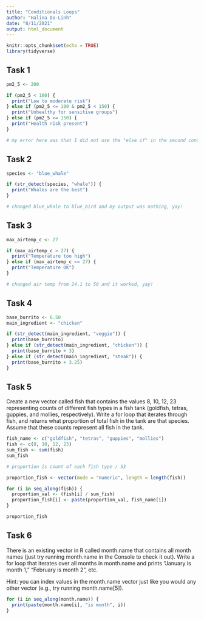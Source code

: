 ```yaml
---
title: "Conditionals Loops"
author: "Halina Do-Linh"
date: "8/11/2021"
output: html_document
---
```


```r
knitr::opts_chunk$set(echo = TRUE)
library(tidyverse)
```

## Task 1
```r
pm2_5 <- 200

if (pm2_5 < 100) {
  print("Low to moderate risk")
} else if (pm2_5 <= 100 & pm2_5 < 150) {
  print("Unhealthy for sensitive groups")
} else if (pm2_5 >= 150) {
  print("Health risk present")
}

# my error here was that I did not use the "else if" in the second condition, only used "else". Try to recall what this error message means

```

## Task 2
```r
species <- "blue_whale"

if (str_detect(species, "whale")) {
  print("Whales are the best")
}

# changed blue_whale to blue_bird and my output was nothing, yay!

```

## Task 3 
```r
max_airtemp_c <- 27

if (max_airtemp_c > 27) {
  print("Temperature too high")
} else if (max_airtemp_c <= 27) {
  print("Temperature OK")
}

# changed air temp from 24.1 to 50 and it worked, yay!

```

## Task 4 

```r
base_burrito <- 6.50
main_ingredient <- "chicken"

if (str_detect(main_ingredient, "veggie")) {
  print(base_burrito)
} else if (str_detect(main_ingredient, "chicken")) {
  print(base_burrito + 3)
} else if (str_detect(main_ingredient, "steak")) {
  print(base_burrito + 3.25)
}

```
## Task 5
Create a new vector called fish that contains the values 8, 10, 12, 23 representing counts of different fish types in a fish tank (goldfish, tetras, guppies, and mollies, respectively). Write a for loop that iterates through fish, and returns what proportion of total fish in the tank are that species. Assume that these counts represent all fish in the tank.
```r
fish_name <- c("goldfish", "tetras", "guppies", "mollies")
fish <- c(8, 10, 12, 23)
sum_fish <- sum(fish)
sum_fish

# proportion is count of each fish type / 53

proportion_fish <- vector(mode = "numeric", length = length(fish))

for (i in seq_along(fish)) {
  proportion_val <- (fish[i] / sum_fish)
  proportion_fish[i] <- paste(proportion_val, fish_name[i])
}

proportion_fish

```

## Task 6 
There is an existing vector in R called month.name that contains all month names (just try running month.name in the Console to check it out). Write a for loop that iterates over all months in month.name and prints “January is month 1,” “February is month 2”, etc.

Hint: you can index values in the month.name vector just like you would any other vector (e.g., try running month.name[5]).

```r
for (i in seq_along(month.name)) {
  print(paste(month.name[i], "is month", i))
}

```



